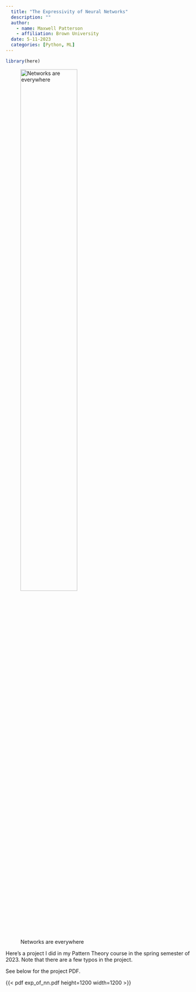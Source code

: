 ```yaml
---
  title: "The Expressivity of Neural Networks"
  description: ""
  author:
    - name: Maxwell Patterson
    - affiliation: Brown University
  date: 5-11-2023
  categories: [Python, ML]
---
```


```r
library(here)
```

![Networks are everywhere](images/nn.png){width="60%"}

Here's a project I did in my Pattern Theory course in the spring semester of 2023. Note that there are a few typos in the project.

See below for the project PDF.

```{=html}
<style>
.pdf {
  max-width: 100%;
    width: 600px;
    height: 600px;
    border: 10px solid rgba(0,0,0,.2);
    margin: 0;
}
</style>
```
{{< pdf exp_of_nn.pdf height=1200 width=1200 >}}
